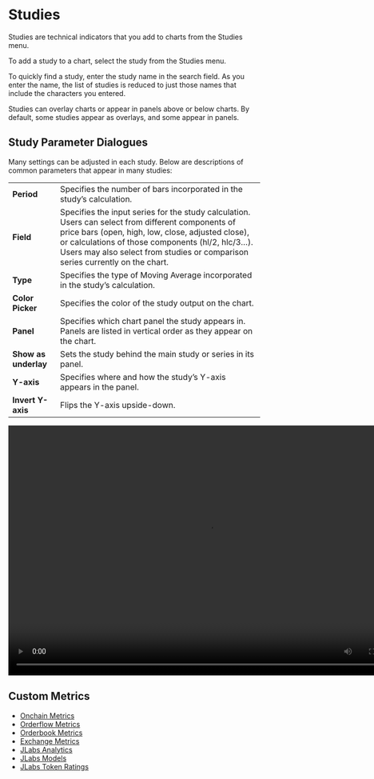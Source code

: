 # Studies

Studies are technical indicators that you add to charts from the Studies menu.

To add a study to a chart, select the study from the Studies menu.

To quickly find a study, enter the study name in the search field. As you enter the name, the list of studies is reduced to just those names that include the characters you entered.

Studies can overlay charts or appear in panels above or below charts. By default, some studies appear as overlays, and some appear in panels.

## Study Parameter Dialogues

Many settings can be adjusted in each study. Below are
descriptions of common parameters that appear in many studies:

|                      |                                                                                                                                                                                                                                                                                              |
| -------------------- | -------------------------------------------------------------------------------------------------------------------------------------------------------------------------------------------------------------------------------------------------------------------------------------------- |
| **Period**           | Specifies the number of bars incorporated in the study’s calculation.                                                                                                                                                                                                                        |
| **Field**            | Specifies the input series for the study calculation. Users can select from different components of price bars (open, high, low, close, adjusted close), or calculations of those components (hl/2, hlc/3…). Users may also select from studies or comparison series currently on the chart. |
| **Type**             | Specifies the type of Moving Average incorporated in the study’s calculation.                                                                                                                                                                                                                |
| **Color Picker**     | Specifies the color of the study output on the chart.                                                                                                                                                                                                                                        |
| **Panel**            | Specifies which chart panel the study appears in. Panels are listed in vertical order as they appear on the chart.                                                                                                                                                                           |
| **Show as underlay** | Sets the study behind the main study or series in its panel.                                                                                                                                                                                                                                 |
| **Y-axis**           | Specifies where and how the study’s Y-axis appears in the panel.                                                                                                                                                                                                                             |
| **Invert Y-axis**    | Flips the Y-axis upside-down.                                                                                                                                                                                                                                                                |

<video width="800" height="500" autoPlay loop>
  <source
    src="https://assets.pandaterminal.com/documentation_clips/Study_Dialogue_MA.mov"
    type="video/mp4"
  ></source>
</video>

## Custom Metrics

- [Onchain Metrics](./custom-metrics/onchain-metrics.mdx)
- [Orderflow Metrics](./custom-metrics/orderflow-metrics.mdx)
- [Orderbook Metrics](./custom-metrics/orderbook-metrics.mdx)
- [Exchange Metrics](./custom-metrics/exchange-metrics.mdx)
- [JLabs Analytics](./custom-metrics/jlabs-analytics.mdx)
- [JLabs Models](./custom-metrics/jlabs-models.mdx)
- [JLabs Token Ratings](./custom-metrics/jlabs-token-ratings.mdx)
